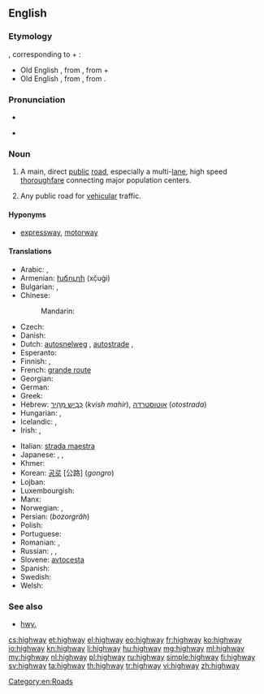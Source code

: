 {{wikipedia}}
==English==

===Etymology===
{{etyl|ang}} {{term|heahweg|hēahweġ|main road}}, corresponding to {{term|high}} + {{term|way}}:
* Old English {{term|heah|hēah|of great height, tall}}, from {{proto|Germanic|hauhaz}}, from {{proto|Indo-European|kowkos|hill}} +
* Old English {{term|weg|weġ|lang=ang|road, path}}, from {{proto|Germanic|wegaz}}, from {{proto|Indo-European|weǵʰ-|to move}}.

===Pronunciation===
* {{IPA|/ˈhaɪweɪ/}}
* {{audio|en-us-highway.ogg|Audio (US)}}
*: {{rhymes|aɪweɪ}}

===Noun===
{{en-noun}}

# A main, direct [[public]] [[road]], especially a multi-[[lane]], high speed [[thoroughfare]] connecting major population centers.
# {{rail}} Any public road for [[vehicular]] traffic.

====Hyponyms====
* {{sense|main public road}} [[expressway]], [[motorway]]

====Translations====
{{trans-top|main public road}}
* Arabic: {{t-|ar|طريق|m|tr=tariiq}}, {{t|ar|طريق عام|m|tr=Tariiq `aamm}}
* Armenian: [[խճուղի]] (xč̣uġi)
* Bulgarian: {{t-|bg|автомагистрала|f|tr=ávtomagistrála}}, {{t-|bg|автострада|f|tr=ávtostráda}}
* Chinese:
*: Mandarin: {{t-|cmn|公路|tr=gōnglù|sc=Hani}}
* Czech: {{t|cs|dálnice}}
* Danish: {{t|da|motorvej}}
* Dutch: [[autosnelweg]] {{m}}, [[autostrade]] {{f}}, {{t|nl|snelweg|m}}
* Esperanto: {{t|eo|ŝoseo|xs=Esperanto}}
* Finnish: {{t-|fi|päätie}}, {{t+|fi|valtatie}}
* French: [[grande route]] {{f}}
* Georgian: {{t|ka|გზატკეცილი|tr=gzatketsili|sc=Geor}}
* German: {{t+|de|Autobahn|f}}
* Greek: {{t+|el|αυτοκινητόδρομος|m|tr=aftokinitódromos}}
* Hebrew: [[כביש מהיר|כְּבִיש מַהִיר]] (''kvish mahir''), [[אוטוסטרדה]] (''otostrada'')
* Hungarian: {{t+|hu|autópálya}}, {{t+|hu|országút}}
* Icelandic: {{t|is|hraðbraut|f}}, {{t|is|þjóðvegur|m}}
* Irish: {{t|ga|mórbhealach|m}}, {{t|ga|mórbhóthar|m}}
{{trans-mid}}
* Italian: [[strada maestra]] {{f}}
* Japanese: {{t+|ja|公道|tr=こうどう, kōdō}}, {{t-|ja|街道|tr=かいどう, kaidō}}, {{t+|ja|公路|tr=こうろ, kōro}}
* Khmer: {{t|km|ផ្លូវធំ|sc=Khmr}}
* Korean: [[공로]] [公路] (''gongro'')
* Lojban: {{t|jbo|dargu}}
* Luxembourgish: {{t|lb|Schnellstrossen}}
* Manx: {{t|gv|ard-raad|m}}
* Norwegian: {{t|no|motorvei}}, {{t|no|motorveg}}
* Persian: {{fa-Arab|[[بزرگراه]]}} (''bozorgrâh'')
* Polish: {{t+|pl|autostrada|f}}
* Portuguese: {{t+|pt|rodovia|f}}
* Romanian: {{t-|ro|autostradă|f}}, {{t+|ro|șosea}}
* Russian: {{qualifier|indeclinable}} {{t+|ru|шоссе|n|tr=šossé}}, {{t+|ru|магистраль|f|tr=magistrál’}}, {{t+|ru|автострада|f|tr=avtostráda}}
* Slovene: [[avtocesta]] {{f}}
* Spanish: {{t+|es|carretera|f}}
* Swedish: {{t+|sv|motorväg|c}}
* Welsh: {{t-|cy|priffordd|f|xs=Welsh}}
{{trans-bottom}}

===See also===
* [[hwy.]]

[[Category:en:Roads]]

[[cs:highway]]
[[et:highway]]
[[el:highway]]
[[eo:highway]]
[[fr:highway]]
[[ko:highway]]
[[io:highway]]
[[kn:highway]]
[[li:highway]]
[[hu:highway]]
[[mg:highway]]
[[ml:highway]]
[[my:highway]]
[[nl:highway]]
[[pl:highway]]
[[ru:highway]]
[[simple:highway]]
[[fi:highway]]
[[sv:highway]]
[[ta:highway]]
[[th:highway]]
[[tr:highway]]
[[vi:highway]]
[[zh:highway]]